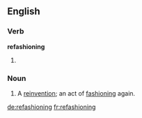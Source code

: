 ==English==
===Verb===
'''refashioning'''
# {{present participle of|[[refashion]]}}

===Noun===
{{en-noun}}
# A [[reinvention]]; an act of [[fashioning]] again.

[[de:refashioning]]
[[fr:refashioning]]
